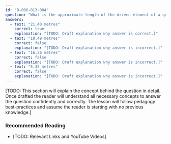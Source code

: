 ```yaml
---
id: "B-006-013-004"
question: "What is the approximate length of the driven element of a quad antenna designed for 14.3 MHz?"
answers:
  - text: "21.40 metres"
    correct: true
    explanation: "[TODO: Draft explanation why answer is correct.]"
  - text: "10.49 metres"
    correct: false
    explanation: "[TODO: Draft explanation why answer is incorrect.]"
  - text: "16.36 metres"
    correct: false
    explanation: "[TODO: Draft explanation why answer is incorrect.]"
  - text: "5.35 metres"
    correct: false
    explanation: "[TODO: Draft explanation why answer is incorrect.]"
---
```


[TODO: This section will explain the concept behind the question in detail. Once drafted the reader will understand all necessary concepts to answer the question confidently and correctly. The lesson will follow pedagogy best-practices and assume the reader is starting with no previous knowledge.]

### Recommended Reading

- [TODO: Relevant Links and YouTube Videos]
